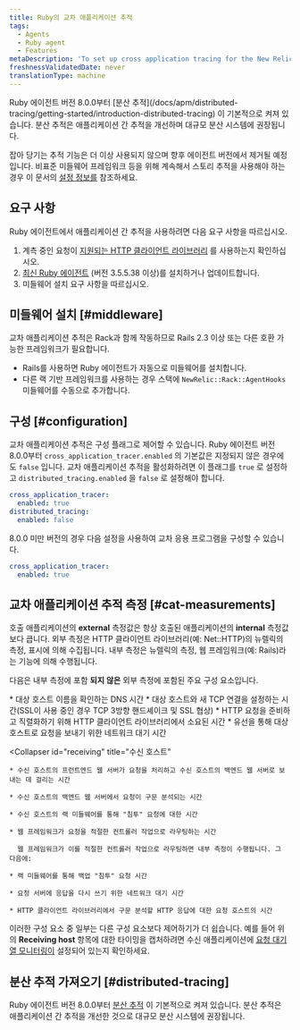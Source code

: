 ```yaml
---
title: Ruby의 교차 애플리케이션 추적
tags:
  - Agents
  - Ruby agent
  - Features
metaDescription: 'To set up cross application tracing for the New Relic Ruby agent, start here.'
freshnessValidatedDate: never
translationType: machine
---
```


<Callout variant="important">
  Ruby 에이전트 버전 8.0.0부터 [분산 추적](/docs/apm/distributed-tracing/getting-started/introduction-distributed-tracing) 이 기본적으로 켜져 있습니다. 분산 추적은 애플리케이션 간 추적을 개선하며 대규모 분산 시스템에 권장됩니다.

  잡아 당기는 추적 기능은 더 이상 사용되지 않으며 향후 에이전트 버전에서 제거될 예정입니다. 비표준 미들웨어 프레임워크 등을 위해 계속해서 스토리 추적을 사용해야 하는 경우 이 문서의 [설정 정보를](#configuration) 참조하세요.
</Callout>

## 요구 사항

Ruby 에이전트에서 애플리케이션 간 추적을 사용하려면 다음 요구 사항을 따르십시오.

1. 계측 중인 요청이 [지원되는 HTTP 클라이언트 라이브러리](/docs/ruby/ruby-http-clients) 를 사용하는지 확인하십시오.
2. [최신 Ruby 에이전트](/docs/ruby/ruby-agent-installation) (버전 3.5.5.38 이상)를 설치하거나 업데이트합니다.
3. 미들웨어 설치 요구 사항을 따르십시오.

## 미들웨어 설치 [#middleware]

교차 애플리케이션 추적은 Rack과 함께 작동하므로 Rails 2.3 이상 또는 다른 호환 가능한 프레임워크가 필요합니다.

* Rails를 사용하면 Ruby 에이전트가 자동으로 미들웨어를 설치합니다.
* 다른 랙 기반 프레임워크를 사용하는 경우 스택에 `NewRelic::Rack::AgentHooks` 미들웨어를 수동으로 추가합니다.

## 구성 [#configuration]

교차 애플리케이션 추적은 구성 플래그로 제어할 수 있습니다. Ruby 에이전트 버전 8.0.0부터 `cross_application_tracer.enabled` 의 기본값은 지정되지 않은 경우에도 `false` 입니다. 교차 애플리케이션 추적을 활성화하려면 이 플래그를 `true` 로 설정하고 `distributed_tracing.enabled` 을 `false` 로 설정해야 합니다.

```yaml
cross_application_tracer:
  enabled: true
distributed_tracing:
  enabled: false
```

8.0.0 미만 버전의 경우 다음 설정을 사용하여 교차 응용 프로그램을 구성할 수 있습니다.

```yaml
cross_application_tracer:
  enabled: true
```

## 교차 애플리케이션 추적 측정 [#cat-measurements]

호출 애플리케이션의 <DNT>**external**</DNT> 측정값은 항상 호출된 애플리케이션의 <DNT>**internal**</DNT> 측정값보다 큽니다. 외부 측정은 HTTP 클라이언트 라이브러리(예: Net::HTTP)의 뉴렐릭의 측정, 표시에 의해 수집됩니다. 내부 측정은 뉴렐릭의 측정, 웹 프레임워크(예: Rails)라는 기능에 의해 수행됩니다.

다음은 내부 측정에 포함 **되지 않은** 외부 측정에 포함된 주요 구성 요소입니다.

<CollapserGroup>
  <Collapser
    id="calling"
    title="앱 호출에서 대상 호스트로"
  >
    * 대상 호스트 이름을 확인하는 DNS 시간
    * 대상 호스트와 새 TCP 연결을 설정하는 시간(SSL이 사용 중인 경우 TCP 3방향 핸드셰이크 및 SSL 협상)
    * HTTP 요청을 준비하고 직렬화하기 위해 HTTP 클라이언트 라이브러리에서 소요된 시간
    * 유선을 통해 대상 호스트로 요청을 보내기 위한 네트워크 대기 시간
  </Collapser>

  <Collapser
    id="receiving"
    title="수신 호스트"
  >
    * 수신 호스트의 프런트엔드 웹 서버가 요청을 처리하고 수신 호스트의 백엔드 웹 서버로 보내는 데 걸리는 시간

    * 수신 호스트의 백엔드 웹 서버에서 요청이 구문 분석되는 시간

    * 수신 호스트의 랙 미들웨어를 통해 "침투" 요청에 대한 시간

    * 웹 프레임워크가 요청을 적절한 컨트롤러 작업으로 라우팅하는 시간

      웹 프레임워크가 이를 적절한 컨트롤러 작업으로 라우팅하면 내부 측정이 수행됩니다. 그 다음에:

    * 랙 미들웨어를 통해 백업 "침투" 요청 시간

    * 요청 서버에 응답을 다시 쓰기 위한 네트워크 대기 시간

    * HTTP 클라이언트 라이브러리에서 구문 분석할 HTTP 응답에 대한 요청 호스트의 시간
  </Collapser>
</CollapserGroup>

이러한 구성 요소 중 일부는 다른 구성 요소보다 제어하기가 더 쉽습니다. 예를 들어 위의 <DNT>**Receiving host**</DNT> 항목에 대한 타이밍을 캡처하려면 수신 애플리케이션에 [요청 대기열 모니터링이](/docs/features/configuring-request-queue-reporting) 설정되어 있는지 확인하세요.

## 분산 추적 가져오기 [#distributed-tracing]

Ruby 에이전트 버전 8.0.0부터 [분산 추적](/docs/apm/distributed-tracing/getting-started/introduction-distributed-tracing) 이 기본적으로 켜져 있습니다. 분산 추적은 애플리케이션 간 추적을 개선한 것으로 대규모 분산 시스템에 권장됩니다.